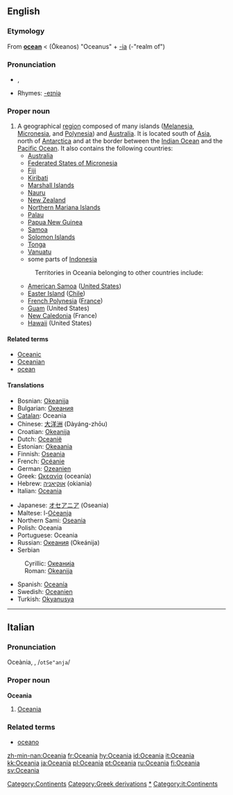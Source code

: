 {{see|Oceânia}}
{{wikipedia}}
==English==

===Etymology===
From '''[[ocean]]''' < {{AGr.}} '''{{polytonic|[[Ὠκεανός]]}}''' (Ōkeanos) "Oceanus" + [[-ia]] (-"realm of")

===Pronunciation===
* {{IPA|/ˌoʊʃiˈæniə/}}, {{SAMPA|/%oUSi{ni@/}}
*Rhymes: [[Rhymes:English:-eɪniə|-eɪniə]]

===Proper noun===
{{en-proper noun}}

# A geographical [[region]] composed of many islands ([[Melanesia]], [[Micronesia]], and [[Polynesia]]) and [[Australia]]. It is located south of [[Asia]], north of [[Antarctica]] and at the border between the [[Indian Ocean]] and the [[Pacific Ocean]]. It also contains the following countries:
#* [[Australia]]
#* [[Federated States of Micronesia]]
#* [[Fiji]]
#* [[Kiribati]]
#* [[Marshall Islands]]
#* [[Nauru]]
#* [[New Zealand]]
#* [[Northern Mariana Islands]]
#* [[Palau]]
#* [[Papua New Guinea]]
#* [[Samoa]]
#* [[Solomon Islands]]
#* [[Tonga]]
#* [[Vanuatu]]
#* some parts of [[Indonesia]]
#: Territories in Oceania belonging to other countries include:
#* [[American Samoa]] ([[United States]])
#* [[Easter|Easter Island]] ([[Chile]])
#* [[French Polynesia]] ([[France]])
#* [[Guam]] (United States)
#* [[New Caledonia]] (France)
#* [[Hawaii]] (United States)

====Related terms====
*[[Oceanic]]
*[[Oceanian]]
*[[ocean]]

====Translations====
{{top}}
*Bosnian: [[Okeanija]] {{f}}
*Bulgarian: [[Океания]] {{f}}
*[[Catalan]]: Oceania {{f}}
*Chinese: [[大洋洲]] (Dàyáng-zhōu)
*Croatian: [[Okeanija]] {{f}}
*Dutch: [[Oceanië]] {{n}}
*Estonian: [[Okeaania]]
*Finnish: [[Oseania]]
*French: [[Océanie]] {{f}}
*German: [[Ozeanien]]
*Greek: [[Ωκεανία]] (oceanía) {{f}}
*Hebrew: [[אוקיאניה]] (okiania) {{f}}
*Italian: [[#Italian|Oceania]] {{f}}
{{mid}}
*Japanese: [[オセアニア]] (Oseania)
*Maltese: l-[[Oċeanja]]
*Northern Sami: [[Oseania]]
*Polish: Oceania {{f}}
*Portuguese: Oceania {{f}}
*Russian: [[Океания]] (Okeánija) {{f}}
*Serbian
:Cyrillic: [[Океанија]] {{f}}
:Roman: [[Okeanija]] {{f}}
*Spanish: [[Oceanía]] {{f}}
*Swedish: [[Oceanien]]
*Turkish: [[Okyanusya]]
{{bottom}}

----

==Italian==

===Pronunciation===
Oceània, {{unicode|/otʃeˈanja/}}, /<tt>otSe"anja</tt>/

===Proper noun===
'''Oceania''' {{f}}

# [[#English|Oceania]]

===Related terms===
*[[oceano]]

[[Category:Continents]]
[[Category:Greek derivations]]
[[Category:Oceania|*]]
[[Category:it:Continents]]

[[zh-min-nan:Oceania]]
[[fr:Oceania]]
[[hy:Oceania]]
[[id:Oceania]]
[[it:Oceania]]
[[kk:Oceania]]
[[ja:Oceania]]
[[pl:Oceania]]
[[pt:Oceania]]
[[ru:Oceania]]
[[fi:Oceania]]
[[sv:Oceania]]